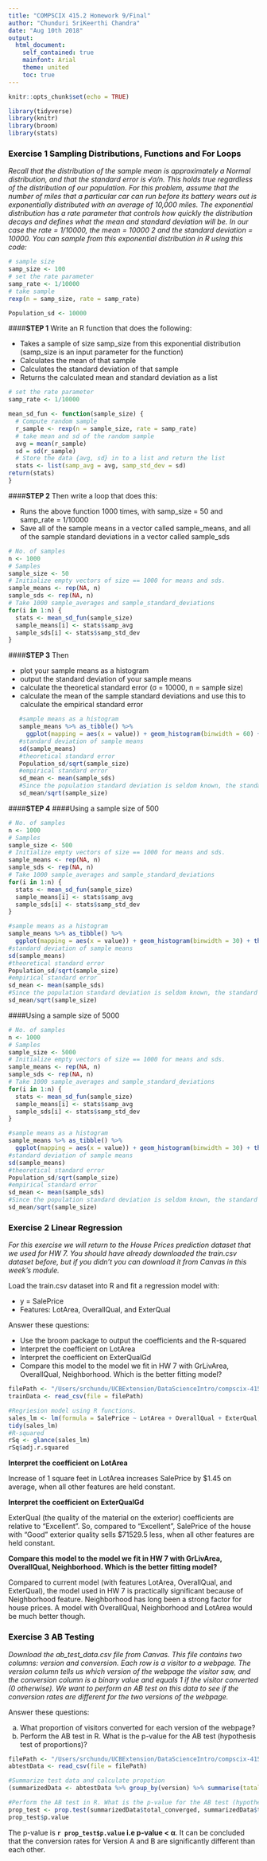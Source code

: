 ```yaml
---
title: "COMPSCIX 415.2 Homework 9/Final"
author: "Chunduri SriKeerthi Chandra"
date: "Aug 10th 2018"
output: 
  html_document:
    self_contained: true
    mainfont: Arial
    theme: united
    toc: true
---
```


```r
knitr::opts_chunk$set(echo = TRUE)
```

```r
library(tidyverse)
library(knitr)
library(broom)
library(stats)
```

### <span style="color:Black">Exercise 1 Sampling Distributions, Functions and For Loops</span>

*Recall that the distribution of the sample mean is approximately a Normal distribution, and that the standard error is √σ/n. This holds true regardless of the distribution of our population. For this problem, assume that the number of miles that a particular car can run before its battery wears out is exponentially distributed with an average of 10,000 miles. The exponential distribution has a rate parameter that controls how quickly the distribution decays and defines what the mean and standard deviation will be. In our case the rate = 1/10000, the mean = 10000 2 and the standard deviation = 10000. You can sample from this exponential distribution in R using this code:*

```r
# sample size
samp_size <- 100
# set the rate parameter
samp_rate <- 1/10000
# take sample
rexp(n = samp_size, rate = samp_rate)
```

```r
Population_sd <- 10000
```

####**STEP 1**
Write an R function that does the following:

  * Takes a sample of size samp_size from this exponential distribution (samp_size is an input parameter for the function)
  * Calculates the mean of that sample
  * Calculates the standard deviation of that sample
  * Returns the calculated mean and standard deviation as a list

```r
# set the rate parameter
samp_rate <- 1/10000

mean_sd_fun <- function(sample_size) {
  # Compute random sample
  r_sample <- rexp(n = sample_size, rate = samp_rate)
  # take mean and sd of the random sample
  avg = mean(r_sample)
  sd = sd(r_sample)
  # Store the data {avg, sd} in to a list and return the list
  stats <- list(samp_avg = avg, samp_std_dev = sd)
return(stats)
}
```

####**STEP 2**
Then write a loop that does this:

  * Runs the above function 1000 times, with samp_size = 50 and samp_rate = 1/10000
  * Save all of the sample means in a vector called sample_means, and all of the sample standard deviations in a vector called sample_sds
  
```r
# No. of samples
n <- 1000
# Samples
sample_size <- 50
# Initialize empty vectors of size == 1000 for means and sds.
sample_means <- rep(NA, n)
sample_sds <- rep(NA, n)
# Take 1000 sample_averages and sample_standard_deviations
for(i in 1:n) {
  stats <- mean_sd_fun(sample_size)
  sample_means[i] <- stats$samp_avg
  sample_sds[i] <- stats$samp_std_dev
}
```

####**STEP 3**
Then

  * plot your sample means as a histogram
  * output the standard deviation of your sample means
  * calculate the theoretical standard error (σ = 10000, n = sample size)
  * calculate the mean of the sample standard deviations and use this to calculate the empirical standard error
  
```r
   #sample means as a histogram
   sample_means %>% as_tibble() %>% 
     ggplot(mapping = aes(x = value)) + geom_histogram(binwidth = 60) + theme_bw()
   #standard deviation of sample means
   sd(sample_means)
   #theoretical standard error
   Population_sd/sqrt(sample_size)
   #empirical standard error
   sd_mean <- mean(sample_sds)
   #Since the population standard deviation is seldom known, the standard error of the mean is usually estimated as the sample standard deviation divided by the square root of the sample size [From wiki]
   sd_mean/sqrt(sample_size)
```

####**STEP 4**
####Using a sample size of 500
```r
# No. of samples
n <- 1000
# Samples
sample_size <- 500
# Initialize empty vectors of size == 1000 for means and sds.
sample_means <- rep(NA, n)
sample_sds <- rep(NA, n)
# Take 1000 sample_averages and sample_standard_deviations
for(i in 1:n) {
  stats <- mean_sd_fun(sample_size)
  sample_means[i] <- stats$samp_avg
  sample_sds[i] <- stats$samp_std_dev
}

#sample means as a histogram
sample_means %>% as_tibble() %>% 
  ggplot(mapping = aes(x = value)) + geom_histogram(binwidth = 30) + theme_bw()
#standard deviation of sample means
sd(sample_means)
#theoretical standard error
Population_sd/sqrt(sample_size)
#empirical standard error
sd_mean <- mean(sample_sds)
#Since the population standard deviation is seldom known, the standard error of the mean is usually estimated as the sample standard deviation divided by the square root of the sample size [From wiki]
sd_mean/sqrt(sample_size)
```

####Using a sample size of 5000
```r
# No. of samples
n <- 1000
# Samples
sample_size <- 5000
# Initialize empty vectors of size == 1000 for means and sds.
sample_means <- rep(NA, n)
sample_sds <- rep(NA, n)
# Take 1000 sample_averages and sample_standard_deviations
for(i in 1:n) {
  stats <- mean_sd_fun(sample_size)
  sample_means[i] <- stats$samp_avg
  sample_sds[i] <- stats$samp_std_dev
}

#sample means as a histogram
sample_means %>% as_tibble() %>% 
  ggplot(mapping = aes(x = value)) + geom_histogram(binwidth = 30) + theme_bw()
#standard deviation of sample means
sd(sample_means)
#theoretical standard error
Population_sd/sqrt(sample_size)
#empirical standard error
sd_mean <- mean(sample_sds)
#Since the population standard deviation is seldom known, the standard error of the mean is usually estimated as the sample standard deviation divided by the square root of the sample size [From wiki]
sd_mean/sqrt(sample_size)
```

### <span style="color:Black">Exercise 2 Linear Regression</span>
*For this exercise we will return to the House Prices prediction dataset that we used for HW 7. You should have already downloaded the train.csv dataset before, but if you didn’t you can download it from Canvas in this week’s module.*

Load the train.csv dataset into R and fit a regression model with:

  * y = SalePrice
  * Features: LotArea, OverallQual, and ExterQual

Answer these questions:

  * Use the broom package to output the coefficients and the R-squared
  * Interpret the coefficient on LotArea
  * Interpret the coefficient on ExterQualGd
  * Compare this model to the model we fit in HW 7 with GrLivArea, OverallQual, Neighborhood. Which
is the better fitting model?

```r
filePath <- "/Users/srchundu/UCBExtension/DataScienceIntro/compscix-415-2-assignments/Final/train.csv"
trainData <- read_csv(file = filePath)
```

```r
#Regriesion model using R functions.
sales_lm <- lm(formula = SalePrice ~ LotArea + OverallQual + ExterQual, data = trainData)
tidy(sales_lm)
#R-squared
rSq <- glance(sales_lm)
rSq$adj.r.squared
```

**Interpret the coefficient on LotArea**

Increase of 1 square feet in LotArea increases SalePrice by $1.45 on average, when all other features are held constant.

**Interpret the coefficient on ExterQualGd**

ExterQual (the quality of the material on the exterior) coefficients are relative to "Excellent". So, compared to "Excellent", SalePrice of the house with "Good" exterior quality sells $71529.5 less, when all other features are held constant.

**Compare this model to the model we fit in HW 7 with GrLivArea, OverallQual, Neighborhood. Which is the better fitting model?**

Compared to current model (with features LotArea, OverallQual, and ExterQual), the model used in HW 7 is practically significant because of Neighborhood feature. Neighborhood has long been a strong factor for house prices. A model with OverallQual, Neighborhood and LotArea would be much better though.

### <span style="color:Black">Exercise 3 AB Testing</span>

*Download the ab_test_data.csv file from Canvas. This file contains two columns: version and conversion. Each row is a visitor to a webpage. The version column tells us which version of the webpage the visitor saw, and the conversion column is a binary value and equals 1 if the visitor converted (0 otherwise). We want to perform an AB test on this data to see if the conversion rates are different for the two versions of the webpage.*

Answer these questions:

  a. What proportion of visitors converted for each version of the webpage?
  b. Perform the AB test in R. What is the p-value for the AB test (hypothesis test of proportions)?

```r
filePath <- "/Users/srchundu/UCBExtension/DataScienceIntro/compscix-415-2-assignments/Final/ab_test_data.csv"
abtestData <- read_csv(file = filePath)
```

```r
#Summarize test data and calculate propotion
(summarizedData <- abtestData %>% group_by(version) %>% summarise(tatal_visited = n(), total_converged = sum(conversion), propotion = total_converged/tatal_visited))
```

```r
#Perform the AB test in R. What is the p-value for the AB test (hypothesis test of proportions)
prop_test <- prop.test(summarizedData$total_converged, summarizedData$tatal_visited)
prop_test$p.value
```

The p-value is **`r prop_test$p.value` i.e p-value < α**. It can be concluded that the conversion rates for Version A and B are significantly different than each other.
